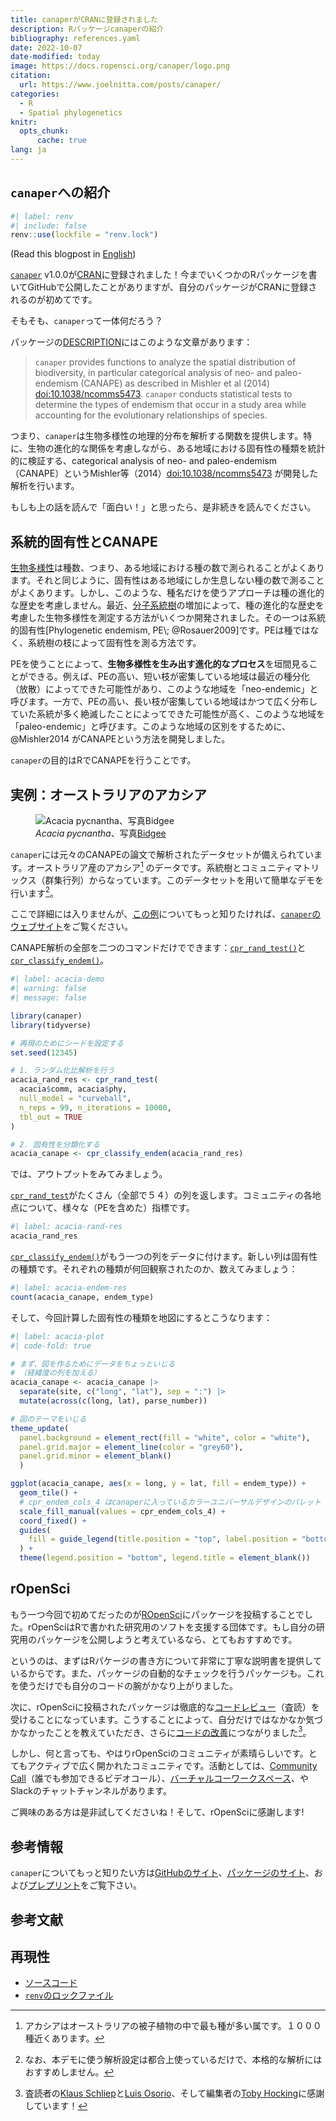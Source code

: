 ```yaml
---
title: canaperがCRANに登録されました
description: Rパッケージcanaperの紹介
bibliography: references.yaml
date: 2022-10-07
date-modified: today
image: https://docs.ropensci.org/canaper/logo.png
citation:
  url: https://www.joelnitta.com/posts/canaper/
categories:
  - R
  - Spatial phylogenetics
knitr:
  opts_chunk: 
      cache: true
lang: ja
---
```


## `canaper`への紹介

```r
#| label: renv
#| include: false
renv::use(lockfile = "renv.lock")
```

(Read this blogpost in
[English](https://www.joelnitta.com/posts/2022-10-07_canaper/))

[`canaper`](https://github.com/ropensci/canaper)
v1.0.0が[CRAN](https://cran.r-project.org/web/packages/canaper/index.html)に登録されました！今までいくつかのRパッケージを書いてGitHubで公開したことがありますが、自分のパッケージがCRANに登録されるのが初めてです。

そもそも、`canaper`って一体何だろう？

パッケージの[DESCRIPTION](https://github.com/ropensci/canaper/blob/main/DESCRIPTION)にはこのような文章があります：

> `canaper` provides functions to analyze the spatial distribution of
biodiversity, in particular categorical analysis of neo- and paleo-endemism
(CANAPE) as described in Mishler et al (2014) [doi:10.1038/ncomms5473](https://doi.org/10.1038/ncomms5473).
`canaper` conducts statistical tests to determine the types of endemism that
occur in a study area while accounting for the evolutionary relationships of
species.

つまり、`canaper`は生物多様性の地理的分布を解析する関数を提供します。特に、生物の進化的な関係を考慮しながら、ある地域における固有性の種類を統計的に検証する、categorical
analysis of neo- and
paleo-endemism（CANAPE）というMishler等（2014）<doi:10.1038/ncomms5473>
が開発した解析を行います。

もしも上の話を読んで「面白い！」と思ったら、是非続きを読んでください。

## 系統的固有性とCANAPE

[生物多様性](https://ja.wikipedia.org/wiki/%E7%94%9F%E7%89%A9%E5%A4%9A%E6%A7%98%E6%80%A7)は種数、つまり、ある地域における種の数で測られることがよくあります。それと同じように、固有性はある地域にしか生息しない種の数で測ることがよくあります。しかし、このような、種名だけを使うアプローチは種の進化的な歴史を考慮しません。最近、[分子系統樹](https://ja.wikipedia.org/wiki/%E7%B3%BB%E7%B5%B1%E6%A8%B9)の増加によって、種の進化的な歴史を考慮した生物多様性を測定する方法がいくつか開発されました。その一つは系統的固有性[Phylogenetic
endemism, PE\; @Rosauer2009]です。PEは種ではなく、系統樹の枝によって固有性を測る方法です。

PEを使うことによって、**生物多様性を生み出す進化的なプロセス**を垣間見ることができる。例えば、PEの高い、短い枝が密集している地域は最近の種分化（放散）によってできた可能性があり、このような地域を「neo-endemic」と呼びます。一方で、PEの高い、長い枝が密集している地域はかつて広く分布していた系統が多く絶滅したことによってできた可能性が高く、このような地域を「paleo-endemic」と呼びます。このような地域の区別をするために、@Mishler2014
がCANAPEという方法を開発しました。

`canaper`の目的はRでCANAPEを行うことです。

## 実例：オーストラリアのアカシア

![*Acacia
pycnantha*、写真[Bidgee](https://commons.wikimedia.org/wiki/User:Bidgee)](Golden-wattle.jpg)

`canaper`には元々のCANAPEの論文で解析されたデータセットが備えられています。オーストラリア産のアカシア^[アカシアはオーストラリアの被子植物の中で最も種が多い属です。１０００種近くあります。]
のデータです。系統樹とコミュニティマトリックス（群集⾏列）からなっています。このデータセットを用いて簡単なデモを行います^[なお、本デモに使う解析設定は都合上使っているだけで、本格的な解析にはおすすめしません。]。

ここで詳細には入りませんが、[この例](https://docs.ropensci.org/canaper/articles/canape.html)についてもっと知りたければ、[`canaper`のウェブサイト](https://docs.ropensci.org/canaper/index.html)をご覧ください。

CANAPE解析の全部を二つのコマンドだけでできます：[`cpr_rand_test()`](https://docs.ropensci.org/canaper/reference/cpr_rand_test.html)と
[`cpr_classify_endem()`](https://docs.ropensci.org/canaper/reference/cpr_classify_endem.html)。

```r
#| label: acacia-demo
#| warning: false
#| message: false

library(canaper)
library(tidyverse)

# 再現のためにシードを設定する
set.seed(12345)

# 1. ランダム化比解析を行う
acacia_rand_res <- cpr_rand_test(
  acacia$comm, acacia$phy,
  null_model = "curveball",
  n_reps = 99, n_iterations = 10000,
  tbl_out = TRUE
)

# 2. 固有性を分類化する
acacia_canape <- cpr_classify_endem(acacia_rand_res)
```

では、アウトプットをみてみましょう。

[`cpr_rand_test`](https://docs.ropensci.org/canaper/reference/cpr_rand_test.html)がたくさん（全部で５４）の列を返します。コミュニティの各地点について、様々な（PEを含めた）指標です。

```r
#| label: acacia-rand-res
acacia_rand_res
```

[`cpr_classify_endem()`](https://docs.ropensci.org/canaper/reference/cpr_classify_endem.html)がもう一つの列をデータに付けます。新しい列は固有性の種類です。それぞれの種類が何回観察されたのか、数えてみましょう：

```r
#| label: acacia-endem-res
count(acacia_canape, endem_type)
```

そして、今回計算した固有性の種類を地図にするとこうなります：

```r
#| label: acacia-plot
#| code-fold: true

# まず、図を作るためにデータをちょっといじる
# （経緯度の列を加える）
acacia_canape <- acacia_canape |>
  separate(site, c("long", "lat"), sep = ":") |>
  mutate(across(c(long, lat), parse_number))

# 図のテーマをいじる
theme_update(
  panel.background = element_rect(fill = "white", color = "white"),
  panel.grid.major = element_line(color = "grey60"),
  panel.grid.minor = element_blank()
  )

ggplot(acacia_canape, aes(x = long, y = lat, fill = endem_type)) +
  geom_tile() +
  # cpr_endem_cols_4 はcanaperに入っているカラーユニバーサルデザインのパレット
  scale_fill_manual(values = cpr_endem_cols_4) +
  coord_fixed() +
  guides(
    fill = guide_legend(title.position = "top", label.position = "bottom")
  ) +
  theme(legend.position = "bottom", legend.title = element_blank())
```

## rOpenSci

もう一つ今回で初めてだったのが[ROpenSci](https://ropensci.org/)にパッケージを投稿することでした。rOpenSciはRで書かれた研究用のソフトを支援する団体です。もし自分の研究用のパッケージを公開しようと考えているなら、とてもおすすめです。

というのは、まずはRパケージの書き方について非常に丁寧な説明書を提供しているからです。また、パッケージの自動的なチェックを行うパッケージも。これを使うだけでも自分のコードの腕がかなり上がりました。

次に、rOpenSciに投稿されたパッケージは徹底的な[コードレビュー](https://devguide.ropensci.org/softwarereviewintro.html)（査読）を受けることになっています。こうすることによって、自分だけではなかなか気づかなかったことを教えていただき、さらに[コードの改善](https://github.com/ropensci/software-review/issues/475)につながりました^[査読者の[Klaus
Schliep](https://github.com/KlausVigo)と[Luis
Osorio](https://github.com/luismurao)、そして編集者の[Toby
Hocking](https://github.com/tdhock)に感謝しています！]。

しかし、何と言っても、やはりrOpenSciのコミュニティが素晴らしいです。とてもアクティブで広く開かれたコミュニティです。活動としては、[Community
Call](https://ropensci.org/commcalls/)（誰でも参加できるビデオコール）、[バーチャルコーワークスペース](https://ropensci.org/events/)、やSlackのチャットチャンネルがあります。

ご興味のある方は是非試してくださいね！そして、rOpenSciに感謝します!

## 参考情報

`canaper`についてもっと知りたい方は[GitHubのサイト](https://github.com/ropensci/canaper)、[パッケージのサイト](https://docs.ropensci.org/canaper)、および[プレプリント](https://doi.org/10.1101/2022.10.06.511072)をご覧下さい。

## 参考文献

::: {#refs}
:::

## 再現性 {.appendix}

- [ソースコード](https://github.com/joelnitta/joelnitta-home/tree/main/posts/2022-10-07_canaper/index.ja.qmd)
- [`renv`のロックファイル](https://github.com/joelnitta/joelnitta-home/tree/main/posts/2022-10-07_canaper/renv.lock)
